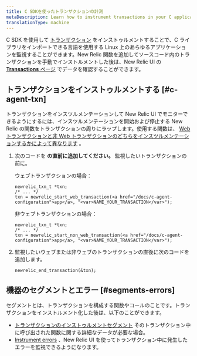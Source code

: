 ```yaml
---
title: C SDKを使ったトランザクションの計測
metaDescription: Learn how to instrument transactions in your C application so you can monitor them with New Relic.
translationType: machine
---
```


C SDK を使用して [トランザクション](/docs/apm/transactions/intro-transactions/transactions-new-relic-apm) をインストゥルメントすることで、C ライブラリをインポートできる言語を使用する Linux 上のあらゆるアプリケーションを監視することができます。New Relic 関数を追加してソースコード内のトランザクションを手動でインストルメントした後は、New Relic UI の [**Transactions** ページ](/docs/apm/applications-menu/monitoring/transactions-page) でデータを確認することができます。

## トランザクションをインストゥルメントする [#c-agent-txn]

トランザクションをインスツルメンテーションして New Relic UI でモニターできるようにするには、インスツルメンテーションを開始および停止する New Relic の関数をトランザクションの周りにラップします。使用する関数は、 [Web トランザクションと非 Web トランザクションのどちらをインスツルメンテーションするかによって異なります](/docs/apm/transactions/intro-transactions/transactions-new-relic-apm#types) 。

1. 次のコードを **の直前に追加してください。** 監視したいトランザクションの前に。

   ウェブトランザクションの場合：

   ```
   newrelic_txn_t *txn;
   /* ... */
   txn = newrelic_start_web_transaction(<a href="/docs/c-agent-configuration">app</a>, "<var>NAME_YOUR_TRANSACTION</var>");
   ```

   非ウェブトランザクションの場合：

   ```
   newrelic_txn_t *txn;
   /* ... */
   txn = newrelic_start_non_web_transaction(<a href="/docs/c-agent-configuration">app</a>, "<var>NAME_YOUR_TRANSACTION</var>");
   ```

2. 監視したいウェブまたは非ウェブのトランザクションの直後に次のコードを追加します。

   ```
   newrelic_end_transaction(&txn);
   ```

## 機器のセグメントとエラー [#segments-errors]

セグメントとは、トランザクションを構成する関数やコールのことです。トランザクションをインストルメント化した後は、以下のことができます。

- [トランザクションのインストゥルメントセグメント](/docs/instrument-segments-c-agent) そのトランザクション中に呼び出された関数に関する詳細なデータが必要な場合。
- [Instrument errors](/docs/instrument-errors-c-agent) 、New Relic UI を使ってトランザクション中に発生したエラーを監視できるようになります。
